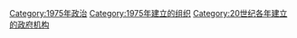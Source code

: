 {{Cat topic in year|topic=建立政府機構|year=1975}}

[[Category:1975年政治|Category:1975年政治]]
[[Category:1975年建立的组织|Category:1975年建立的组织]]
[[Category:20世纪各年建立的政府机构|Category:20世纪各年建立的政府机构]]